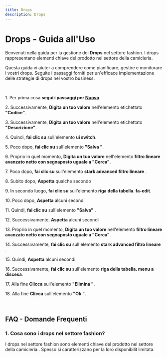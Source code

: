 ```yaml
---
title: Drops
description: Drops
---
```

# Drops \- Guida all\'Uso

Benvenuti nella guida per la gestione dei **Drops** nel settore fashion\. I drops rappresentano elementi chiave del prodotto nel settore della camicieria\.

Questa guida vi aiuter a comprendere come pianificare\, gestire e monitorare i vostri drops\. Seguite i passaggi forniti per un\'efficace implementazione delle strategie di drops nel vostro business\.

&nbsp;

1\. Per prima cosa **segui i passaggi per [Nuovo](/docs/Z_Operazioni%20base/Nuovo)**\.

2\. Successivamente\, **Digita un tuo valore** nell\'elemento etichettato **\"Codice\"**\.

3\. Successivamente\, **Digita un tuo valore** nell\'elemento etichettato **\"Descrizione\"**\.

4\. Quindi\, **fai clic su** sull\'elemento **ui switch**\.

5\. Poco dopo\, **fai clic su** sull\'elemento **\"Salva \"**\.

6\. Proprio in quel momento\, **Digita un tuo valore** nell\'elemento **filtro lineare avanzato netto con segnaposto uguale a \"Cerca\"**\.

7\. Poco dopo\, **fai clic su** sull\'elemento **stark advanced filtro lineare** \.

8\. Subito dopo\, **Aspetta** qualche secondo

9\. In secondo luogo\, **fai clic su** sull\'elemento **riga della tabella\. fa\-edit**\.

10\. Poco dopo\, **Aspetta** alcuni secondi

11\. Quindi\, **fai clic su** sull\'elemento **\"Salva\"** \.

12\. Successivamente\, **Aspetta** alcuni secondi

13\. Proprio in quel momento\, **Digita un tuo valore** nell\'elemento **filtro lineare avanzato netto con segnaposto uguale a \"Cerca\"**\.

14\. Successivamente\, **fai clic su** sull\'elemento **stark advanced filtro lineare** \.

15\. Quindi\, **Aspetta** alcuni secondi

16\. Successivamente\, **fai clic su** sull\'elemento **riga della tabella\. menu a discesa**\.

17\. Alla fine **Clicca** sull\'elemento **\"Elimina \"**\.

18\. Alla fine **Clicca** sull\'elemento **\"Ok \"**\.

&nbsp;

## FAQ \- Domande Frequenti

### 1\. **Cosa sono i drops nel settore fashion\?**

I drops nel settore fashion sono  elementi chiave del prodotto nel settore della camicieria\.\. Spesso si caratterizzano per la loro disponibilit limitata\.

&nbsp;